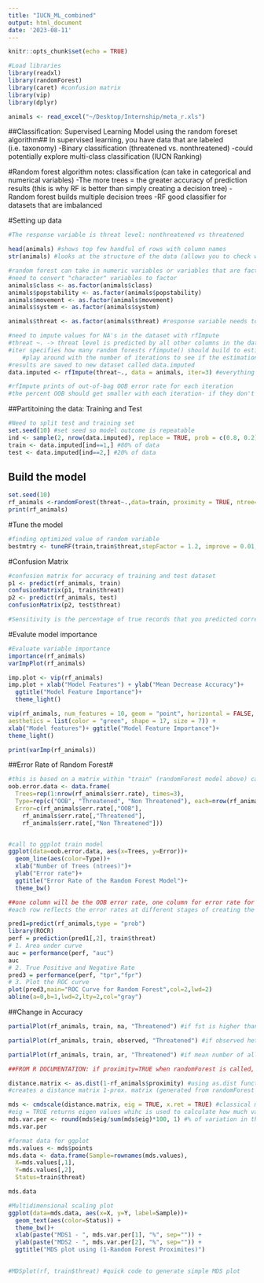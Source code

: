 ```yaml
---
title: "IUCN_ML_combined"
output: html_document
date: '2023-08-11'
---
```


```r
knitr::opts_chunk$set(echo = TRUE)

#Load libraries
library(readxl)
library(randomForest)
library(caret) #confusion matrix
library(vip)
library(dplyr)

animals <- read_excel("~/Desktop/Internship/meta_r.xls")

```

##Classification: Supervised Learning Model using the random foreset algorithm##
In supervised learning, you have data that are labeled (i.e. taxonomy)
-Binary classification (threatened vs. nonthreatened)
  -could potentially explore multi-class classification (IUCN Ranking)
  
#Random forest algorithm notes: classification (can take in categorical and numerical variables)
-The more trees = the greater accuracy of prediction results (this is why RF is better than simply creating a decision tree)
-Random forest builds multiple decision trees 
-RF good classifier for datasets that are imbalanced 

#Setting up data
```r
#The response variable is threat level: nonthreatened vs threatened

head(animals) #shows top few handful of rows with column names
str(animals) #looks at the structure of the data (allows you to check whether columns are characters, numeric etc)

#random forest can take in numeric variables or variables that are factors
#need to convert "character" variables to factor 
animals$class <- as.factor(animals$class)
animals$popstability <- as.factor(animals$popstability)
animals$movement <- as.factor(animals$movement)
animals$system <- as.factor(animals$system)

animals$threat <- as.factor(animals$threat) #response variable needs to be a factor

```

```r
#need to impute values for NA's in the dataset with rfImpute
#threat ~. -> threat level is predicted by all other columns in the dataset 
#iter specifies how many random forests rfimpute() should build to estimate the missing values in the data set
    #play around with the number of iterations to see if the estimation improves 
#results are saved to new dataset called data.imputed
data.imputed <- rfImpute(threat~., data = animals, iter=3) #everything needs to be a factor 

#rfImpute prints of out-of-bag OOB error rate for each iteration 
#the percent OOB should get smaller with each iteration- if they don't then you can conclude that the estimates are going to be as good as they can get

```


##Partitoining the data: Training and Test
```r
#Need to split test and training set
set.seed(10) #set seed so model outcome is repeatable
ind <- sample(2, nrow(data.imputed), replace = TRUE, prob = c(0.8, 0.2)) #training/test %80/%20
train <- data.imputed[ind==1,] #80% of data
test <- data.imputed[ind==2,] #20% of data

```

## Build the model
```r
set.seed(10)
rf_animals <-randomForest(threat~.,data=train, proximity = TRUE, ntree=300) 
print(rf_animals)
```

#Tune the model
```r
#finding optimized value of random variable
bestmtry <- tuneRF(train,train$threat,stepFactor = 1.2, improve = 0.01, trace=T, plot= T) #3 is default, confirms
```

#Confusion Matrix 
```r
#confusion matrix for accuracy of training and test dataset 
p1 <- predict(rf_animals, train)
confusionMatrix(p1, train$threat)
p2 <- predict(rf_animals, test)
confusionMatrix(p2, test$threat) 

#Sensitivity is the percentage of true records that you predicted correctly. Specificity, on the other hand, is to measure what portion of the actual false records you predicted correctly.

```

#Evalute model importance
```r
#Evaluate variable importance
importance(rf_animals)
varImpPlot(rf_animals)

imp.plot <- vip(rf_animals)
imp.plot + xlab("Model Features") + ylab("Mean Decrease Accuracy")+
  ggtitle("Model Feature Importance")+
  theme_light()

vip(rf_animals, num_features = 10, geom = "point", horizontal = FALSE,
aesthetics = list(color = "green", shape = 17, size = 7)) +
xlab("Model features")+ ggtitle("Model Feature Importance")+
theme_light()

print(varImp(rf_animals))
```

##Error Rate of Random Forest#
```r
#this is based on a matrix within "train" (randomForest model above) called err.rate
oob.error.data <- data.frame(
  Trees=rep(1:nrow(rf_animals$err.rate), times=3),
  Type=rep(c("OOB", "Threatened", "Non Threatened"), each=nrow(rf_animals$err.rate)),
  Error=c(rf_animals$err.rate[,"OOB"],
    rf_animals$err.rate[,"Threatened"],
    rf_animals$err.rate[,"Non Threatened"]))


#call to ggplot train model
ggplot(data=oob.error.data, aes(x=Trees, y=Error))+
  geom_line(aes(color=Type))+
  xlab("Number of Trees (ntrees)")+
  ylab("Error rate")+
  ggtitle("Error Rate of the Random Forest Model")+
  theme_bw()

##one column will be the OOB error rate, one column for error rate for each threat level (or how often each threat level is misclassified) 
#each row reflects the error rates at different stages of creating the random forest: first row contains error rates after making the first tree, the last row [200,] contains the error rates after making 200 trees 

```

```r
pred1=predict(rf_animals,type = "prob")
library(ROCR)
perf = prediction(pred1[,2], train$threat)
# 1. Area under curve
auc = performance(perf, "auc")
auc
# 2. True Positive and Negative Rate
pred3 = performance(perf, "tpr","fpr")
# 3. Plot the ROC curve
plot(pred3,main="ROC Curve for Random Forest",col=2,lwd=2)
abline(a=0,b=1,lwd=2,lty=2,col="gray")
```

##Change in Accuracy
```r
partialPlot(rf_animals, train, na, "Threatened") #if fst is higher than 0.2 than there is a higher chance of classifying animals as threatened 

partialPlot(rf_animals, train, observed, "Threatened") #if observed heterozygosity is lower than 0.6 than theres a higher chance of classifying animals as threatened 

partialPlot(rf_animals, train, ar, "Threatened") #if mean number of alleles is lower than ~13 than theres a higher chance of classifying animals as threatened 
```
```r


##FROM R DOCUMENTATION: if proximity=TRUE when randomForest is called, a matrix of proximity measures among the input (based on the frequency that pairs of data points are in the same terminal nodes).

distance.matrix <- as.dist(1-rf_animals$proximity) #using as.dist function
#creates a distance matrix 1-prox. matrix (generated from randomForest model rf)

mds <- cmdscale(distance.matrix, eig = TRUE, x.ret = TRUE) #classical multidimensional scaling
#eig = TRUE returns eigen values whihc is used to calculate how much variation in the distance matrix each axis accounts for
mds.var.per <- round(mds$eig/sum(mds$eig)*100, 1) #% of variation in the distance matrix that X & Y axis' account for
mds.var.per

#format data for ggplot
mds.values <- mds$points
mds.data <- data.frame(Sample=rownames(mds.values),
  X=mds.values[,1],
  Y=mds.values[,2],
  Status=train$threat)

mds.data

#Multidimensional scaling plot
ggplot(data=mds.data, aes(x=X, y=Y, label=Sample))+
  geom_text(aes(color=Status)) +
  theme_bw()+
  xlab(paste("MDS1 - ", mds.var.per[1], "%", sep="")) +
  ylab(paste("MDS2 - ", mds.var.per[2], "%", sep="")) +
  ggtitle("MDS plot using (1-Random Forest Proximites)")
  

#MDSplot(rf, train$threat) #quick code to generate simple MDS plot
```

